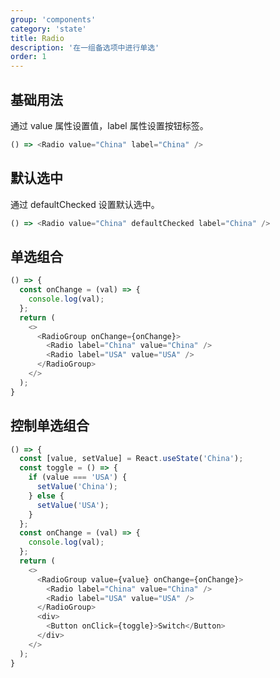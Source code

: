 ```yaml
---
group: 'components'
category: 'state'
title: Radio
description: '在一组备选项中进行单选'
order: 1
---
```



## 基础用法

通过 value 属性设置值，label 属性设置按钮标签。

```js live=true
() => <Radio value="China" label="China" />
```

## 默认选中

通过 defaultChecked 设置默认选中。

```js live=true
() => <Radio value="China" defaultChecked label="China" />
```

## 单选组合

```js live=true
() => {
  const onChange = (val) => {
    console.log(val);
  };
  return (
    <>
      <RadioGroup onChange={onChange}>
        <Radio label="China" value="China" />
        <Radio label="USA" value="USA" />
      </RadioGroup>
    </>
  );
}
```

## 控制单选组合

```js live=true
() => {
  const [value, setValue] = React.useState('China');
  const toggle = () => {
    if (value === 'USA') {
      setValue('China');
    } else {
      setValue('USA');
    }
  };
  const onChange = (val) => {
    console.log(val);
  };
  return (
    <>
      <RadioGroup value={value} onChange={onChange}>
        <Radio label="China" value="China" />
        <Radio label="USA" value="USA" />
      </RadioGroup>
      <div>
        <Button onClick={toggle}>Switch</Button>
      </div>
    </>
  );
}
```

